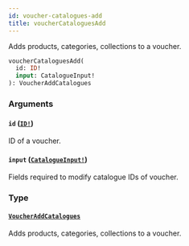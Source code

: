 ```yaml
---
id: voucher-catalogues-add
title: voucherCataloguesAdd
---
```


Adds products, categories, collections to a voucher.

```graphql
voucherCataloguesAdd(
  id: ID!
  input: CatalogueInput!
): VoucherAddCatalogues

```

### Arguments

#### `id` ([`ID!`](../../../developer/api-reference/scalars/id))

ID of a voucher.

#### `input` ([`CatalogueInput!`](../../../developer/api-reference/inputs/catalogue-input))

Fields required to modify catalogue IDs of voucher.

### Type

#### [`VoucherAddCatalogues`](../../../developer/api-reference/objects/voucher-add-catalogues)

Adds products, categories, collections to a voucher.
